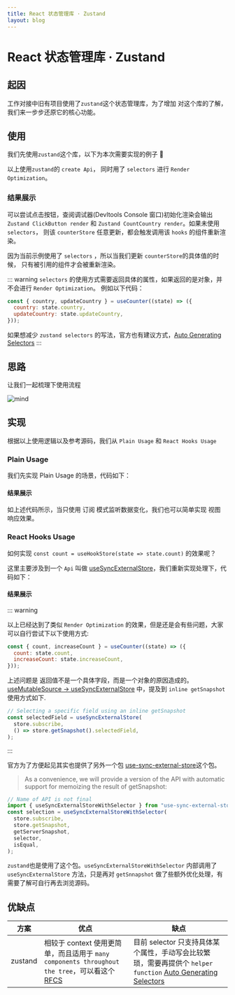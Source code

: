 ```yaml
---
title: React 状态管理库 · Zustand
layout: blog
---
```



# React 状态管理库 · Zustand

## 起因

工作对接中旧有项目使用了`zustand`这个状态管理库，为了增加 对这个库的了解，我们来一步步还原它的核心功能。

## 使用

我们先使用`zustand`这个库，以下为本次需要实现的例子 🌰

以上使用`zustand`的 `create Api`， 同时用了 `selectors` 进行 `Render Optimization`。

### 结果展示

<NormalUsage />

可以尝试点击按钮，查阅调试器(Devltools Console 窗口)初始化渲染会输出 `Zustand ClickButton render` 和 `Zustand CountCountry render`。如果未使用 `selectors`， 则该 `counterStore` 任意更新，都会触发调用该 `hooks` 的组件重新渲染。

因为当前示例使用了 `selectors` ，所以当我们更新 `counterStore`的具体值的时候， 只有被引用的组件才会被重新渲染。

::: warning
`selectors` 的使用方式需要返回具体的属性，如果返回的是对象，并不会进行 `Render Optimization`。 例如以下代码：

```jsx
const { country, updateCountry } = useCounter((state) => ({
  country: state.country,
  updateCountry: state.updateCountry,
}));
```

如果想减少 `zustand selectors` 的写法，官方也有建议方式，[Auto Generating Selectors](https://docs.pmnd.rs/zustand/guides/auto-generating-selectors)
:::

## 思路

让我们一起梳理下使用流程

![mind](../assets/zustand.png)

## 实现

根据以上使用逻辑以及参考源码，我们从 `Plain Usage` 和 `React Hooks Usage`

### Plain Usage

我们先实现 Plain Usage 的场景，代码如下：

#### 结果展示

如上述代码所示，当只使用 订阅 模式监听数据变化，我们也可以简单实现 视图 响应效果。

<InitFrame />

### React Hooks Usage

如何实现 `const count = useHookStore(state => state.count)` 的效果呢？

这里主要涉及到一个 `Api` 叫做 [useSyncExternalStore](https://react.dev/reference/react/useSyncExternalStore)，我们重新实现处理下，代码如下：

#### 结果展示

<WithoutSelector />

::: warning

以上已经达到了类似 `Render Optimization` 的效果，但是还是会有些问题，大家可以自行尝试下以下使用方式:

```js
const { count, increaseCount } = useCounter((state) => ({
  count: state.count,
  increaseCount: state.increaseCount,
}));
```

上述问题是 返回值不是一个具体字段，而是一个对象的原因造成的。[useMutableSource → useSyncExternalStore](https://github.com/reactwg/react-18/discussions/86) 中，提及到 `inline getSnapshot`使用方式如下.

```js
// Selecting a specific field using an inline getSnapshot
const selectedField = useSyncExternalStore(
  store.subscribe,
  () => store.getSnapshot().selectedField,
);
```

:::

官方为了方便起见其实也提供了另外一个包 [use-sync-external-store](https://www.npmjs.com/package/use-sync-external-store)这个包。

> As a convenience, we will provide a version of the API with automatic support for memoizing the result of getSnapshot:

```js
// Name of API is not final
import { useSyncExternalStoreWithSelector } from "use-sync-external-store/with-selector";
const selection = useSyncExternalStoreWithSelector(
  store.subscribe,
  store.getSnapshot,
  getServerSnapshot,
  selector,
  isEqual,
);
```

`zustand`也是使用了这个包。`useSyncExternalStoreWithSelector` 内部调用了 `useSyncExternalStore` 方法，只是再对 `getSnnapshot` 做了些额外优化处理，有需要了解可自行再去浏览源码。

## 优缺点

| 方案    | 优点                                                                                                                                                                                  | 缺点                                                                                                                                                                          |
| ------- | ------------------------------------------------------------------------------------------------------------------------------------------------------------------------------------- | ----------------------------------------------------------------------------------------------------------------------------------------------------------------------------- |
| zustand | 相较于 context 使用更简单，而且适用于 `many components throughout the tree`，可以看这个 [RFCS](https://github.com/reactjs/rfcs/blob/main/text/0147-use-mutable-source.md#context-api) | 目前 selector 只支持具体某个属性，手动写会比较繁琐，需要再提供个 `helper function` [Auto Generating Selectors](https://docs.pmnd.rs/zustand/guides/auto-generating-selectors) |
